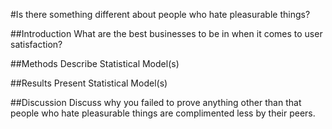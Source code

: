#Is there something different about people who hate pleasurable things?

##Introduction
What are the best businesses to be in when it comes to user satisfaction?

##Methods
Describe Statistical Model(s)

##Results
Present Statistical Model(s)

##Discussion
Discuss why you failed to prove anything other than that people who hate pleasurable things are complimented less by their peers.